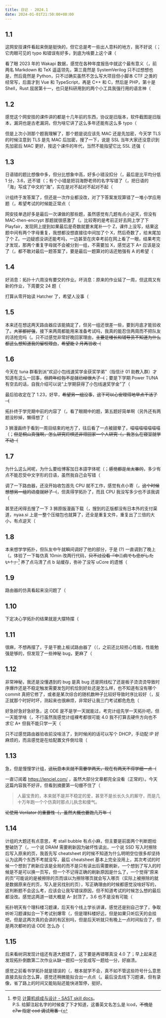 ```yaml
---
title: 日记 · 2024.1
date: 2024-01-01T21:50:00+08:00
---
```


## 1.1

这网安技课件看起来倒是挺快的，但它总是考一些出人意料的地方，我不好说（；它肉眼可见的 typo 和错误有好多，到底为啥要上这个课（

看了眼 2023 年的 Wakapi 数据，感觉在各种年度报告中就这个最有意义（，前两名 Markdown 和 TeX 遥遥领先，第三竟然是 SystemVerilog 只不过想想也是，然后竟然是 Python，只不过确实虽然不怎么写大项目但小脚本 CTF 之类的经常写，后面才到 Vue 和 TypeScript，再是 C++ 和 C，然后是 PHP，第十是 Shell，Rust 屈居第十一，也只是科研用到的两个小工具我强行用的语言神（

## 1.2

感觉这个网安技的课件讲的都是十几年前的东西，协议是旧版本，软件截图是旧版本，漏洞也是古老漏洞，但为啥它讲了这么多年还能有这么多 typo（

但是上次小测那个题我理解了，那个题是说应该先 MAC 还是先加密，今天学 TLS 的时候注意到 TLS 是先 MAC 后加密，搜了一下，说是 SSL 当年大家还没意识到先加密后 MAC 更好，按这个课件的年代，当然不能指望它比 SSL 还强（

## 1.3

日语错的题比想像中多，但分比想象中高，好多小错没扣分（，最后是比平均分低 1 分，3.6，还不错（；有个小错是把羽海野老师的名字写错了（，把日语的<span lang="ja_JP">「海」</span>写成了中文的“海”，实在是对不起对不起对不起（

计组终于发答案了，但还是一次作业都没改，对了下答案发现算错了一堆小学应用题（，希望考试的时候能正常点（

网安技单选好多是最后一次课做的那些题，虽然感觉有几题有点小逆天，但没有 MAC-then-encrypt 那题就很感激了（。比较寄的是考前正好去网上学了下 Playfair，发现网上提到如果最后是奇数就要末尾补一个 Z，课件上没写，结果这题中间有两个字母重复，我想都没想直接往中间加了个 X，然后奇数了，给末尾加了个 Z，一边疑惑没讲还能考吗，一边甚至在庆幸考前在网上看了一眼，结果考完才发现，那两个重复字母就不会被分到一组，不需要加 X，感觉这下 A+ 应该是没了（，都不敢对最后一题答案了，要是最后一题算对的话还勉强有 A 的希望（

## 1.4

好消息：拓扑十六周没有要交的作业。坏消息：原来的作业延了一周，但这周又有新的作业，下周要交 24 题（

打算从零开始读 Hatcher 了，希望人没事（

## 1.5

本来还在想这两天路由器应该能搞定了，但另一组还很差一些，要到月底才能验收了。~~大家都好强~~，接下来两周都能用来准备考试吗，我真的能忍住两周而不把队友的活抢完吗（。只不过感觉非常好晚回家理由，~~主要是楼长和辅导员不知道为什么都这么想知道我的留校理由~~，~~希望能 2 月再验收（~~

## 1.6

今天在 tuna 群看到派“欢迎小包线速奖学金获奖学弟”（指信计 01 助教入群）才知道有这么一回事，~~但跨年红包不是就已经很大了（~~；要是下学期 Power TUNA 有空去的话，自我介绍可以说“上学期获得了小包线速奖学金”了（

最后验收定在了 1.23，好早，~~希望另一组没事~~，~~这下可以心安理得地早点干活了（~~

拓扑终于学完期中前的内容了（，看了眼期中的题，第五题好简单啊（另外还有两题没秒掉，懒得想了（

3 狮漫画终于看到一周目结束的地方了，往后看了一点被甜晕了，喵喵喵喵喵喵喵（；~~但是桐山真强啊，怎么研究将棋还非得回家一个人研究（，我怎么在寝室就学不动（~~

## 1.7

为什么这么闲呢，为什么要给博客加<span lang="ja_JP">日本語</span>字体呢（；~~感觉都是龙太害的~~，多少有点不能忍受中文字形的日语，虽然我自己会写错（

调了一下路由器，还没开始收包首先 CPU 就不工作，感觉有点小寄（，~~这个时候想想另一组的进度就好了（~~，但真得学拓扑了，而且 CPU 我没写多少也不该我调（

甚至还闲得去搜了一下 3 狮原版漫画下载（，搜到的正版都没有日本外的支付渠道，nyaa.si 上是一整个压缩包也就算了，还全是重复文件，重复出了三倍的大小，有点逆天（

## 1.8

本来想学学拓扑，但队友中午就瞬间调好了他的部分，于是 (?) 一直调到了晚上（。体验了一下每仿真 10min 改两行代码，~~只不过没看<span lang="ja_JP">『中二病でも恋がしたい！』</span>~~[^lcod] 养了点马清了点 b 站缓存，弥补了没写 uCore 的遗憾（

[^lcod]: 参见 [计算机组成与设计 - SAST skill docs](https://docs.net9.org/hardware/cod/)。  
         P.S. 给脚注起名字的时候查了下才知道，这番英文名怎么是 lcod，~~不愧是 c7w 指定 cod 调试用番（~~

## 1.9

路由器的仿真看起来没问题了（

## 1.10

下定决心学拓扑的结果就是大摆特摆（

## 1.11

很麻，不想再摆了，于是干脆上板试路由器了（（，之前还比较担心性能，性能勉强是够的，但发现了一些神秘 bug，更麻了（

## 1.12

非常神秘，我还是没懂遇到的 bug 是真 bug 还是网线松了还是板子烫烫烫导致时序爆炸还是不稳定触发需要发包时机恰到好处还是怎么样，也不知道有没有哪个 commit 真把它修了，或者是某次综合的随机数种子比较好导致时序比较好（，反正就那个时好时坏，测起来也很麻烦，非常好让我三门考试都危危危（

好急好急好急好急，这 ODE 是不是学一天就能过，考完计组先学一天拓扑吧，但一天能学啥（，不行虽然我感觉计组裸考都很可能 4.0 我不打算去硬件方向也不求它 A+ 但我不能只学一天（

只不过感觉路由器验收前没啥活了，到时候闲的话可以写个 DHCP，手动配 IP 好麻烦的，而且感觉是在给配置文件倒垃圾（

## 1.13

急，但是慢慢学计组，~~这玩意本来就不需要学两天，现在有两天不得学细一点（~~

一直订阅着 https://lenciel.com/ ，虽然大部分文章都完全没看（正常的）。今天这篇内容我不好评，但看到摘要第一句绷不住了（

>   人最宝贵的，本来就不是并不稳定的爱，甚至不是长长久久的厮守，而是几十万年跑一个个仿真时那点儿执念和傻气。

~~论使用 Verilator 的重要性（，虽然大概也要跑几万年（~~

## 1.14

计组的大题还有点意思，考 stall bubble 有点小麻，但主要是前面两个判断题给整破防了（，一个说 DRAM 需要刷新因为破坏性读出，一个说 SSD 写入时擦除后写入原来的页，我首先写 cheatsheet 的时候不知道为什么明明空位很多却坚持认为这两个东西不考就没写，最后 cheatsheet 基本上完全没用上，其次考试的时候一个想到了刷新应该是全局的而不是只有读出后需要刷新，一个想到了写入的时候是不是可以换一页写，但一个不记得正确的刷新原因是什么了，一个觉得“原来的页”可能说的是被擦除的页而误以为擦除哪页就会写入哪页（实际上被擦除的就是数据原来在的页，写入是另找别的页），写正确理由的时候都感觉没啥好写的，这判断题不会这么考，应该会让我写错误原因，但不知道考试的时候怎么想的最后都没改。感觉这两道一错大概是 A- 封顶了，3.6 也不是没有可能（

拓扑明天有个理科楼习题课，后天有个线上学长讲课，感觉还是别自己学了，争取听听习题课拟合一下考试别爆零（，但是理科楼好远，但是如果只听后天的会挂吧，但是这两次真的会讲的有区别吗，但是后天听就只有晚上一点时间拟合了，但是两次都听的话 ODE 怎么办（

## 1.15

后来看树洞发现计组还有道大题错了，这下要是再错哪真没 4.0 了；早上起来还发现拓扑倒数第二次作业从缺一题扣一分变成写一题给一分，好崩溃。

感觉之前看书学拓扑就是错误的（，根本就学不会，真不如不管这些符号什么意思直接去拟合怎么算，感觉还稍微能拟合出一点点（。最后没去线下习题课，但有录像，省了路上的时间又能贴贴还能快进暂停，挺好。
